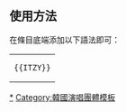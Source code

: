 <noinclude>{{Documentation subpage}}</noinclude>
== 使用方法 ==
在條目底端添加以下語法即可：
{|
|<pre>{{ITZY}}</pre>
|}
{{Collapsible option}}

<includeonly>
[[Category:ITZY|*]]
[[Category:韓國演唱團體模板]]
</includeonly>